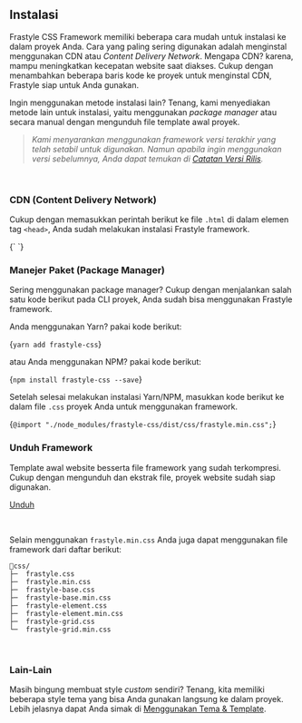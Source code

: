 
## Instalasi

Frastyle CSS Framework memiliki beberapa cara mudah untuk instalasi ke dalam proyek Anda. Cara yang paling sering digunakan adalah menginstal menggunakan CDN atau _Content Delivery Network_. Mengapa CDN? karena, mampu meningkatkan kecepatan website saat diakses. Cukup dengan menambahkan beberapa baris kode ke proyek untuk menginstal CDN, Frastyle siap untuk Anda gunakan.

Ingin menggunakan metode instalasi lain? Tenang, kami menyediakan metode lain untuk instalasi, yaitu menggunakan _package manager_ atau secara manual dengan mengunduh file template awal proyek.

> _Kami menyarankan menggunakan framework versi terakhir yang telah setabil untuk digunakan. Namun apabila ingin menggunakan versi sebelumnya, Anda dapat temukan di [Catatan Versi Rilis](https://github.com/frastyle/frastyle-css/blob/main/CHANGELOG.md)._

<br />

### CDN (Content Delivery Network)

Cukup dengan memasukkan perintah berikut ke file `.html` di dalam elemen tag `<head>`, Anda sudah melakukan instalasi Frastyle framework.

<CodeBox lang="xml" className='mb-3'>
{`<!-- Frastyle Framework -->
<link rel="stylesheet" href="https://cdn.jsdelivr.net/npm/frastyle-css/dist/css/frastyle.min.css">`}
</CodeBox>

### Manejer Paket (Package Manager)

Sering menggunakan package manager? Cukup dengan menjalankan salah satu kode berikut pada CLI proyek, Anda sudah bisa menggunakan Frastyle framework.

Anda menggunakan Yarn? pakai kode berikut:

<CodeBox lang='bash' className='mb-1'>{`yarn add frastyle-css`}</CodeBox>

atau Anda menggunakan NPM? pakai kode berikut:

<CodeBox lang='bash' className='mb-1'>{`npm install frastyle-css --save`}</CodeBox>

Setelah selesai melakukan instalasi Yarn/NPM, masukkan kode berikut ke dalam file `.css` proyek Anda untuk menggunakan framework.

<CodeBox
	lang='css'
	className='mb-3'>{`@import "./node_modules/frastyle-css/dist/css/frastyle.min.css";`}</CodeBox>

### Unduh Framework

Template awal website besserta file framework yang sudah terkompresi. Cukup dengan mengunduh dan ekstrak file, proyek website sudah siap digunakan.

<a
	href='https://github.com/frastyle/frastyle-css/releases/latest/download/frastyle-css-0.2.1.zip'
	target='_blank'
	className='box-s-5 box-l-3 button-primary mx-0'>
	Unduh
</a>

<br />

Selain menggunakan `frastyle.min.css` Anda juga dapat menggunakan file framework dari daftar berikut:

```
📂css/
├─  frastyle.css
├─  frastyle.min.css
├─  frastyle-base.css
├─  frastyle-base.min.css
├─  frastyle-element.css
├─  frastyle-element.min.css
├─  frastyle-grid.css
└─  frastyle-grid.min.css
```

<br />

### Lain-Lain

Masih bingung membuat style _custom_ sendiri? Tenang, kita memiliki beberapa style tema yang bisa Anda gunakan langsung ke dalam proyek. Lebih jelasnya dapat Anda simak di [Menggunakan Tema & Template](./using-themes-or-templates).
